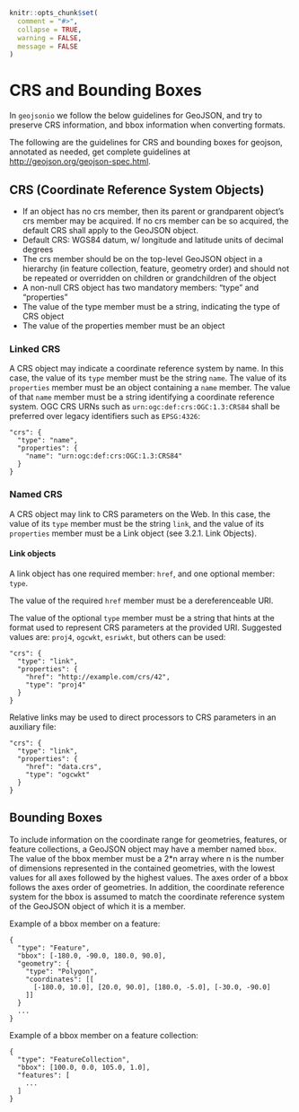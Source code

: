 <!--
%\VignetteEngine{knitr::knitr}
%\VignetteIndexEntry{CRS and Bounding Boxes}
%\VignetteEncoding{UTF-8}
-->

```r
knitr::opts_chunk$set(
  comment = "#>",
  collapse = TRUE,
  warning = FALSE, 
  message = FALSE
)
```

CRS and Bounding Boxes
======================

In `geojsonio` we follow the below guidelines for GeoJSON, and try to preserve CRS information, and bbox information when converting formats. 

The following are the guidelines for CRS and bounding boxes for geojson, annotated as needed, get complete guidelines at [http://geojson.org/geojson-spec.html](http://geojson.org/geojson-spec.html).

## CRS (Coordinate Reference System Objects)

* If an object has no crs member, then its parent or grandparent object's crs member may be acquired. If no crs member can be so acquired, the default CRS shall apply to the GeoJSON object.
* Default CRS: WGS84 datum, w/ longitude and latitude units of decimal degrees
* The crs member should be on the top-level GeoJSON object in a hierarchy (in feature collection, feature, geometry order) and should not be repeated or overridden on children or grandchildren of the object
* A non-null CRS object has two mandatory members: "type" and "properties"
* The value of the type member must be a string, indicating the type of CRS object
* The value of the properties member must be an object

### Linked CRS

A CRS object may indicate a coordinate reference system by name. In this case, the value of its `type` member must be the string `name`. The value of its `properties` member must be an object containing a `name` member. The value of that `name` member must be a string identifying a coordinate reference system. OGC CRS URNs such as `urn:ogc:def:crs:OGC:1.3:CRS84` shall be preferred over legacy identifiers such as `EPSG:4326`:

```
"crs": {
  "type": "name",
  "properties": {
    "name": "urn:ogc:def:crs:OGC:1.3:CRS84"
  }
}
```

### Named CRS

A CRS object may link to CRS parameters on the Web. In this case, the value of its `type` member must be the string `link`, and the value of its `properties` member must be a Link object (see 3.2.1. Link Objects).

#### Link objects

A link object has one required member: `href`, and one optional member: `type`.

The value of the required `href` member must be a dereferenceable URI.

The value of the optional `type` member must be a string that hints at the format used to represent CRS parameters at the provided URI. Suggested values are: `proj4`, `ogcwkt`, `esriwkt`, but others can be used:

```
"crs": {
  "type": "link", 
  "properties": {
    "href": "http://example.com/crs/42",
    "type": "proj4"
  }
}
```
    
Relative links may be used to direct processors to CRS parameters in an auxiliary file:

```
"crs": {
  "type": "link",
  "properties": {
    "href": "data.crs",
    "type": "ogcwkt"
  }
}
```

## Bounding Boxes

To include information on the coordinate range for geometries, features, or feature collections, a GeoJSON object may have a member named `bbox`. The value of the bbox member must be a 2*n array where n is the number of dimensions represented in the contained geometries, with the lowest values for all axes followed by the highest values. The axes order of a bbox follows the axes order of geometries. In addition, the coordinate reference system for the bbox is assumed to match the coordinate reference system of the GeoJSON object of which it is a member.

Example of a bbox member on a feature:

```
{ 
  "type": "Feature",
  "bbox": [-180.0, -90.0, 180.0, 90.0],
  "geometry": {
    "type": "Polygon",
    "coordinates": [[
      [-180.0, 10.0], [20.0, 90.0], [180.0, -5.0], [-30.0, -90.0]
    ]]
  }
  ...
}
```

Example of a bbox member on a feature collection:

```
{ 
  "type": "FeatureCollection",
  "bbox": [100.0, 0.0, 105.0, 1.0],
  "features": [
    ...
  ] 
}
```
